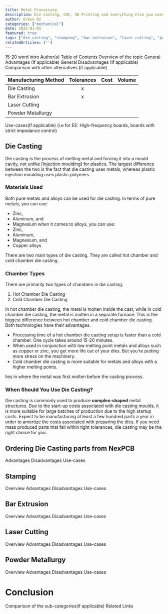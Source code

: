 ```yaml
---
title: Metal Processing
description: Die casting, CNC, 3D Printing and everything else you need to create sturdy, beautiful cases.
author: Orkun Oz
categories: ["mechanical"]
date: 2022-01-01
featured: true
tags: ["die casting", "stamping", "bar extrusion", "laser cutting", "powder metallurgy"]
relatedArticles: ['']
---
```

15-20 word intro
Author(s)
Table of Contents
Overview of the topic
General Advantages (If applicable)
General Disadvantages (If applicable)
Comparison with other alternatives (if applicable)

| Manufacturing Method | Tolerances | Cost | Volume |
|----------------------|:------------:|:------:|:--------:|
| Die Casting           |    x        |      |        |
| Bar Extrusion         |     x       |      |        |
| Laser Cutting         |            |      |        |
| Powder Metallurgy     |            |      |        |

Use-cases(If applicable) (i.e for EE: High-frequency boards, boards with strict impedance control)
## Die Casting
Die casting is the process of melting metal and forcing it into a mould cavity, not unlike [injection moulding] for plastics. The largest difference between the two is the fact that die casting uses metals, whereas plastic injection moulding uses plastic polymers.
### Materials Used
Both pure metals and alloys can be used for die casting. In terms of pure metals, you can use:
- Zinc,
- Aluminum, and
- Magnesium
when it comes to alloys, you can use:
- Zinc,
- Aluminum,
- Magnesium, and
- Copper alloys

There are two main types of die casting. They are called hot chamber and cold chamber die casting.
### Chamber Types
There are primarily two types of chambers in die casting:
1. Hot Chamber Die Casting
2. Cold Chamber Die Casting  
  
In hot chamber die casting, the metal is molten inside the cast, while in cold chamber die casting, the metal is molten in a separate furnace. This is the biggest difference between hot chamber and cold chamber die casting. Both technologies have their advantages.
- Processing time of a hot chamber die casting setup is faster than a cold chamber. One cycle takes around 15-20 minutes.
- When used in conjunction with low melting point metals and alloys such as copper or zinc, you get more life out of your dies. But you're putting more stress on the machinery.
- Cold chamber die casting is more suitable for metals and alloys with a higher melting points.



 lies in where the metal was first molten before the casting process. 

### When Should You Use Die Casting?
Die casting is commonly used to produce **complex-shaped** metal structures. Due to the start-up costs associated with die casting moulds, it is more suitable for large batches of production due to the high startup costs. Expect to be manufacturing at least a few hundred parts a year in order to amortize the costs associated with preparing the dies. If you need mass produced parts that fall within tight tolerances, die casting may be the right choice for you.

## Ordering Die Casting parts from NexPCB
Advantages
Disadvantages
Use-cases
## Stamping
Overview
Advantages
Disadvantages
Use-cases
## Bar Extrusion
Overview
Advantages
Disadvantages
Use-cases
## Laser Cutting
Overview
Advantages
Disadvantages
Use-cases
## Powder Metallurgy
Overview
Advantages
Disadvantages
Use-cases
# Conclusion
Comparison of the sub-categories(if applicable)
Related Links


